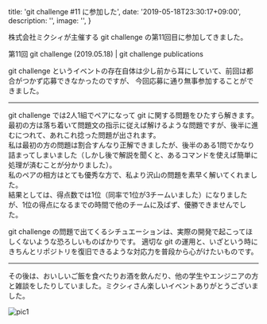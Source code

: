 
  title: 'git challenge #11 に参加した',
  date: '2019-05-18T23:30:17+09:00',
  description: '',
  image: '',
}

株式会社ミクシィが主催する git challenge の第11回目に参加してきました。  

<Link href="https://mixi-git-challenge.github.io/publications/events/11.html" icon color target="_blank">第11回 git challenge (2019.05.18) | git challenge publications</Link>
  

git challenge というイベントの存在自体は少し前から耳にしていて、前回は都合がつかず応募できなかったのですが、
今回応募に通り無事参加することができました。

---
  
git challenge では2人1組でペアになって git に関する問題をひたすら解きます。  
最初の方は落ち着いて問題文の指示に従えば解けるような問題ですが、後半に進むにつれて、あれこれ捻った問題が出されます。  
私は最初の方の問題は割合すんなり正解できましたが、後半のある1問でかなり詰まってしまいました（しかし後で解説を聞くと、あるコマンドを使えば簡単に処理が済むことが分かりました）。  
私のペアの相方はとても優秀な方で、私より沢山の問題を素早く解いてくれました。  
結果としては、得点数では1位（同率で1位が3チームいました）になりましたが、1位の得点になるまでの時間で他のチームに及ばず、優勝できませんでした。  
  
git challenge の問題で出てくるシチュエーションは、実際の開発で起こってほしくないような恐ろしいものばかりです。
適切な git の運用と、いざという時にきちんとリポジトリを復旧できるような対応力を普段から心がけたいものです。
  
---
  
その後は、おいしいご飯を食べたりお酒を飲んだり、他の学生やエンジニアの方と雑談をしたりしていました。ミクシィさん楽しいイベントありがとうございました。

<Display shadow caption="眺めの良いオフィスでした">
  <img src="/20190518/pic1.jpg" alt="pic1" title="眺めの良いオフィスでした" />
</Display>





